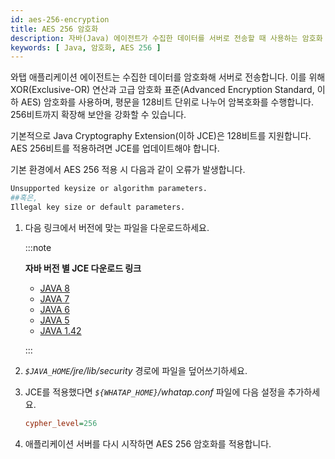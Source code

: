 ```yaml
---
id: aes-256-encryption
title: AES 256 암호화
description: 자바(Java) 에이전트가 수집한 데이터를 서버로 전송할 때 사용하는 암호화 방법을 안내합니다. XOR 연산 및 AES 암호화를 사용하여 데이터 보안을 강화하며, 128비트를 기본 지원하지만, AES 256비트 암호화를 적용하기 위해서는 Java Cryptography Extension(JCE)을 업데이트해야 합니다.
keywords: [ Java, 암호화, AES 256 ]
---
```


와탭 애플리케이션 에이전트는 수집한 데이터를 암호화해 서버로 전송합니다. 이를 위해 XOR(Exclusive-OR) 연산과 고급 암호화 표준(Advanced Encryption Standard, 이하 AES) 암호화를 사용하며, 평문을 128비트 단위로 나누어 암복호화를 수행합니다. 256비트까지 확장해 보안을 강화할 수 있습니다.

기본적으로 Java Cryptography Extension(이하 JCE)은 128비트를 지원합니다. AES 256비트를 적용하려면 JCE를 업데이트해야 합니다.

기본 환경에서 AES 256 적용 시 다음과 같이 오류가 발생합니다.

```bash
Unsupported keysize or algorithm parameters.
##혹은,
Illegal key size or default parameters.
```

1. 다음 링크에서 버전에 맞는 파일을 다운로드하세요.
    
    :::note
    
    **자바 버전 별 JCE 다운로드 링크**
    
    * [JAVA 8](https://www.oracle.com/technetwork/java/javase/downloads/jce8-download-2133166.html)
    * [JAVA 7](http://www.oracle.com/technetwork/java/javase/downloads/jce-7-download-432124.html)
    * [JAVA 6](http://www.oracle.com/technetwork/java/javase/downloads/jce-6-download-429243.html)
    * [JAVA 5](http://www.oracle.com/technetwork/java/javasebusiness/downloads/java-archive-downloads-java-plat-419418.html#jce_policy-1.5.0-oth-JPR)
    * [JAVA 1.42](http://www.oracle.com/technetwork/java/javasebusiness/downloads/java-archive-downloads-java-plat-419418.html#7503-jce-1.4.2-oth-JPR)
    
    :::

1. *`$JAVA_HOME`/jre/lib/security* 경로에 파일을 덮어쓰기하세요.

1. JCE를 적용했다면 *`${WHATAP_HOME}`/whatap.conf* 파일에 다음 설정을 추가하세요.

    ```ini title='whatap.conf'
    cypher_level=256
    ```

1. 애플리케이션 서버를 다시 시작하면 AES 256 암호화를 적용합니다.